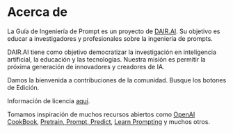 # Acerca de

La Guía de Ingeniería de Prompt es un proyecto de [DAIR.AI](https://github.com/dair-ai). Su objetivo es educar a investigadores y profesionales sobre la ingeniería de prompts.

DAIR.AI tiene como objetivo democratizar la investigación en inteligencia artificial, la educación y las tecnologías. Nuestra misión es permitir la próxima generación de innovadores y creadores de IA.

Damos la bienvenida a contribuciones de la comunidad. Busque los botones de Edición.

Información de licencia [aquí](https://github.com/dair-ai/Prompt-Engineering-Guide#license).

Tomamos inspiración de muchos recursos abiertos como [OpenAI CookBook](https://github.com/openai/openai-cookbook), [Pretrain, Prompt, Predict](http://pretrain.nlpedia.ai/), [Learn Prompting](https://learnprompting.org/) y muchos otros.
